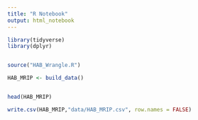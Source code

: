 ```yaml
---
title: "R Notebook"
output: html_notebook
---
```


```r
library(tidyverse)
library(dplyr)


source("HAB_Wrangle.R")

HAB_MRIP <- build_data()


head(HAB_MRIP)

write.csv(HAB_MRIP,"data/HAB_MRIP.csv", row.names = FALSE)

```

